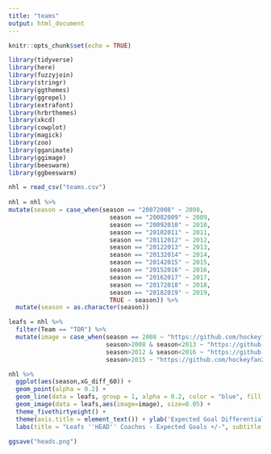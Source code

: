 ---
title: "teams"
output: html_document
---

```{r setup, include=FALSE}
knitr::opts_chunk$set(echo = TRUE)
```

```{r}
library(tidyverse)
library(here)
library(fuzzyjoin)
library(stringr)
library(ggthemes)
library(ggrepel)
library(extrafont)
library(hrbrthemes)
library(xkcd)
library(cowplot)
library(magick)
library(zoo)
library(gganimate)
library(ggimage)
library(beeswarm)
library(ggbeeswarm)

nhl = read_csv("teams.csv") 
  
nhl = nhl %>% 
mutate(season = case_when(season == "20072008" ~ 2008,
                            season == "20082009" ~ 2009,
                            season == "20092010" ~ 2010,
                            season == "20102011" ~ 2011,
                            season == "20112012" ~ 2012,
                            season == "20122013" ~ 2013,
                            season == "20132014" ~ 2014,
                            season == "20142015" ~ 2015,
                            season == "20152016" ~ 2016,
                            season == "20162017" ~ 2017,
                            season == "20172018" ~ 2018,
                            season == "20182019" ~ 2019,
                            TRUE ~ season)) %>% 
  mutate(season = as.character(season))
```
```{r}
leafs = nhl %>% 
  filter(Team == "TOR") %>% 
  mutate(image = case_when(season == 2008 ~ "https://github.com/hockeyfan22/mackinawstats/raw/master/maurice.png",
                           season>2008 & season<2013 ~ "https://github.com/hockeyfan22/mackinawstats/raw/master/wilson.png",
                           season>2012 & season<2016 ~ "https://github.com/hockeyfan22/mackinawstats/raw/master/carlise.png",
                           season>2015 ~ "https://github.com/hockeyfan22/mackinawstats/raw/master/babs.png"))

nhl %>% 
  ggplot(aes(season,xG_diff_60)) +
  geom_point(alpha = 0.2) +
  geom_line(data = leafs, group = 1, alpha = 0.2, color = "blue", fill = "blue") +
  geom_image(data = leafs,aes(image=image), size=0.05) +
  theme_fivethirtyeight() +
  theme(axis.title = element_text()) + ylab('Expected Goal Differential') +
  labs(title = "Leafs ''HEAD'' Coaches - Expected Goals +/-", subtitle = "Data from EvolvingHockey", x = "Season", y = "Expected Goal Differential")

ggsave("heads.png")  

```

